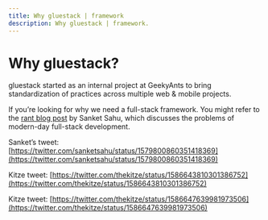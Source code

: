 ```yaml
---
title: Why gluestack | framework
description: Why gluestack | framework.
---
```



<Meta title="Overview/Introduction/Why gluestack?" />

# Why gluestack?

gluestack started as an internal project at GeekyAnts to bring standardization of practices across multiple web & mobile projects.

If you’re looking for why we need a full-stack framework. You might refer to the [rant blog post](https://sanket.info/writing/rant-what-the-stack) by Sanket Sahu, which discusses the problems of modern-day full-stack development.

Sanket’s tweet: [https://twitter.com/sanketsahu/status/1579800860351418369](https://twitter.com/sanketsahu/status/1579800860351418369)

Kitze tweet: [https://twitter.com/thekitze/status/1586643810301386752](https://twitter.com/thekitze/status/1586643810301386752)

Kitze tweet: [https://twitter.com/thekitze/status/1586647639981973506](https://twitter.com/thekitze/status/1586647639981973506)

